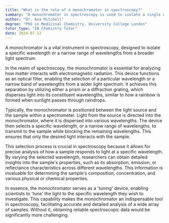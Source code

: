 ```yaml
---
title: "What is the role of a monochromator in spectroscopy?"
summary: "A monochromator in spectroscopy is used to isolate a single wavelength or a narrow range of wavelengths from a broader spectrum."
author: "Dr. Ava Mitchell"
degree: "PhD in Medicinal Chemistry, University College London"
tutor_type: "IB Chemistry Tutor"
date: 2024-07-12
---
```


A monochromator is a vital instrument in spectroscopy, designed to isolate a specific wavelength or a narrow range of wavelengths from a broader light spectrum.

In the realm of spectroscopy, the monochromator is essential for analyzing how matter interacts with electromagnetic radiation. This device functions as an optical filter, enabling the selection of a particular wavelength or a narrow band of wavelengths from a wider light spectrum. It achieves this separation by utilizing either a prism or a diffraction grating, which disperses light into its constituent wavelengths, similar to how a rainbow is formed when sunlight passes through raindrops.

Typically, the monochromator is positioned between the light source and the sample within a spectrometer. Light from the source is directed into the monochromator, where it is dispersed into various wavelengths. The device then selects a specific wavelength, or a narrow range of wavelengths, to transmit to the sample while blocking the remaining wavelengths. This ensures that only the desired light interacts with the sample.

This selection process is crucial in spectroscopy because it allows for precise analysis of how a sample responds to light at a specific wavelength. By varying the selected wavelength, researchers can obtain detailed insights into the sample's properties, such as its absorption, emission, or reflectance characteristics across different wavelengths. This information is invaluable for determining the sample's composition, concentration, and various physical or chemical properties.

In essence, the monochromator serves as a 'tuning' device, enabling scientists to 'tune' the light to the specific wavelength they wish to investigate. This capability makes the monochromator an indispensable tool in spectroscopy, facilitating accurate and detailed analysis of a wide array of samples. Without it, obtaining reliable spectroscopic data would be significantly more challenging.
    